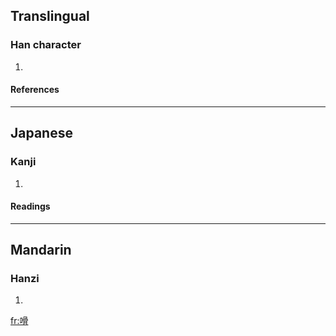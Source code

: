 ==Translingual==
===Han character===
{{Han char|rn=30|rad=口|as=10|sn=13|four=|canj=口月月月 (RBBB)}}
# {{defn|Han}}
====References====
{{Han ref|kx=0202.360|dkj=04080|dj=0425.160|hdz=10656.030|uh=55D7|ud=21975}}
----
==Japanese==
===Kanji===
{{ja-kanji|grade=|rs=口10}}
# {{defn|Japanese}} 
====Readings====
{{ja-readings|on=[[あつ]] (atsu), [[えち]] (echi)|kun=}}
----
==Mandarin==
===Hanzi===
{{cmn-hanzi|pin=[[wā]] ([[wa1]])|wg=wa<sup>1</sup>}}
# {{defn|Mandarin}}

[[fr:嗗]]